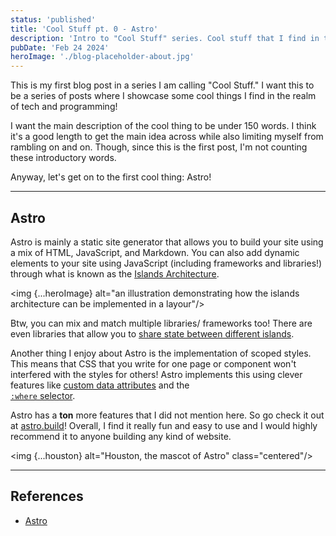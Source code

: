 ```yaml
---
status: 'published'
title: 'Cool Stuff pt. 0 - Astro'
description: 'Intro to "Cool Stuff" series. Cool stuff that I find in the realm of tech and programming.'
pubDate: 'Feb 24 2024'
heroImage: './blog-placeholder-about.jpg'
---
```



This is my first blog post in a series I am calling "Cool Stuff."
I want this to be a series of posts where I showcase some cool things I find in the realm of tech and programming!

I want the main description of the cool thing to be under 150 words.
I think it's a good length to get the main idea across while also limiting myself from rambling on and on.
Though, since this is the first post, I'm not counting these introductory words.

Anyway, let's get on to the first cool thing: Astro!

---

## Astro

Astro is mainly a static site generator that allows you to build your site using a mix of HTML, JavaScript, and Markdown.
You can also add dynamic elements to your site using JavaScript (including frameworks and libraries!) through what is known as the [Islands Architecture](https://docs.astro.build/en/concepts/islands/).


<img {...heroImage} alt="an illustration demonstrating how the islands architecture can be implemented in a layour"/>

Btw, you can mix and match multiple libraries/ frameworks too! There are even libraries that allow you to [share state between different islands](https://docs.astro.build/en/recipes/sharing-state-islands/).

Another thing I enjoy about Astro is the implementation of scoped styles.
This means that CSS that you write for one page or component won't interfered with the styles for others!
Astro implements this using clever features like [custom data attributes](https://developer.mozilla.org/en-US/docs/Learn/HTML/Howto/Use_data_attributes) and the [<code> :where</code> selector](https://developer.mozilla.org/en-US/docs/Web/CSS/:where).

Astro has a **ton** more features that I did not mention here. So go check it out at [astro.build](https://astro.build/)!
Overall, I find it really fun and easy to use and I would highly recommend it to anyone building any kind of website.


<img {...houston} alt="Houston, the mascot of Astro" class="centered"/>

---

## References

- [Astro](https://astro.build/)
